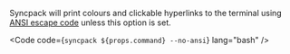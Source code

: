 
Syncpack will print colours and clickable hyperlinks to the terminal using [ANSI escape code](HREF_ANSI) unless this option is set.

<Code code={`syncpack ${props.command} --no-ansi`} lang="bash" />
